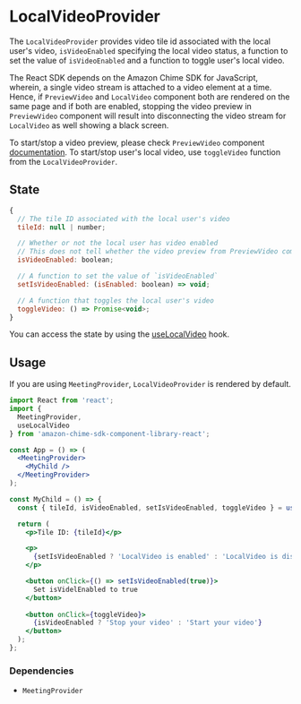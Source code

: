 <Meta title="SDK Providers/LocalVideoProvider" />

# LocalVideoProvider

The `LocalVideoProvider` provides video tile id associated with the local user's video, `isVideoEnabled` specifying the local video status, a function to set the value of `isVideoEnabled` and a function to toggle user's local video. 

The React SDK depends on the Amazon Chime SDK for JavaScript, wherein, a single video stream is attached to a video element at a time. Hence, if `PreviewVideo` and `LocalVideo` component both are rendered on the same page and if both are enabled, stopping the video preview in `PreviewVideo` component will result into disconnecting the video stream for `LocalVideo` as well showing a black screen.

To start/stop a video preview, please check `PreviewVideo` component [documentation](/docs/sdk-components-previewvideo--page).
To start/stop user's local video, use `toggleVideo` function from the `LocalVideoProvider`.

## State

```javascript
{
  // The tile ID associated with the local user's video
  tileId: null | number;

  // Whether or not the local user has video enabled
  // This does not tell whether the video preview from PreviewVideo component is enabled or not.
  isVideoEnabled: boolean;

  // A function to set the value of `isVideoEnabled`
  setIsVideoEnabled: (isEnabled: boolean) => void;

  // A function that toggles the local user's video
  toggleVideo: () => Promise<void>;
}
```

You can access the state by using the [useLocalVideo](/docs/sdk-hooks-uselocalvideo--page) hook.

## Usage

If you are using `MeetingProvider`, `LocalVideoProvider` is rendered by default.

```jsx
import React from 'react';
import {
  MeetingProvider,
  useLocalVideo
} from 'amazon-chime-sdk-component-library-react';

const App = () => (
  <MeetingProvider>
    <MyChild />
  </MeetingProvider>
);

const MyChild = () => {
  const { tileId, isVideoEnabled, setIsVideoEnabled, toggleVideo } = useLocalVideo();

  return (
    <p>Tile ID: {tileId}</p>

    <p>
      {setIsVideoEnabled ? 'LocalVideo is enabled' : 'LocalVideo is disabled'}
    </p>

    <button onClick={() => setIsVideoEnabled(true)}>
      Set isVidelEnabled to true
    </button>
    
    <button onClick={toggleVideo}>
      {isVideoEnabled ? 'Stop your video' : 'Start your video'}
    </button>
  );
};
```

### Dependencies

- `MeetingProvider`
